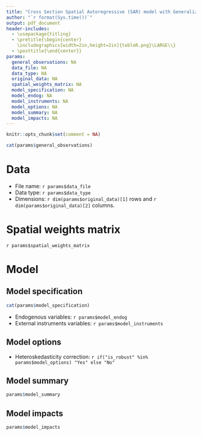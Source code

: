 ```yaml
---
title: "Cross Section Spatial Autoregressive (SAR) model with Generalized Spatial Two Stage Least Squares (STSLS) estimator"
author: "`r format(Sys.time())`"
output: pdf_document
header-includes:
  - \usepackage{titling}
  - \pretitle{\begin{center}
    \includegraphics[width=2in,height=2in]{tobleR.png}\LARGE\\}
  - \posttitle{\end{center}}
params:
  general_observations: NA
  data_file: NA
  data_type: NA
  original_data: NA
  spatial_weights_matrix: NA
  model_specification: NA
  model_endog: NA
  model_instruments: NA
  model_options: NA
  model_summary: NA
  model_impacts: NA
---
```


```r
knitr::opts_chunk$set(comment = NA)
```

```r
cat(params$general_observations)
```

# Data

* File name: `r params$data_file`
* Data type: `r params$data_type`
* Dimensions: `r dim(params$original_data)[1]` rows and `r dim(params$original_data)[2]` columns.

# Spatial weights matrix

`r params$spatial_weights_matrix`

# Model

## Model specification

```r
cat(params$model_specification)
```

* Endogenous variables: `r params$model_endog`
* External instruments variables: `r params$model_instruments`

## Model options

* Heteroskedasticity correction: `r if("is_robust" %in% params$model_options) "Yes" else "No"`

## Model summary

```r
params$model_summary
```

## Model impacts

```r
params$model_impacts
```
